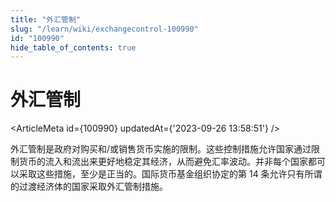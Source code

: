 ```yaml
---
title: "外汇管制"
slug: "/learn/wiki/exchangecontrol-100990"
id: "100990"
hide_table_of_contents: true
---
```



# 外汇管制

<ArticleMeta id={100990} updatedAt={'2023-09-26 13:58:51'} />
<div className='border-solid border-b border-t-0 my-4 border-[var(--ifm-color-gray-300)]' />

外汇管制是政府对购买和/或销售货币实施的限制。这些控制措施允许国家通过限制货币的流入和流出来更好地稳定其经济，从而避免汇率波动。并非每个国家都可以采取这些措施，至少是正当的。国际货币基金组织协定的第 14 条允许只有所谓的过渡经济体的国家采取外汇管制措施。
